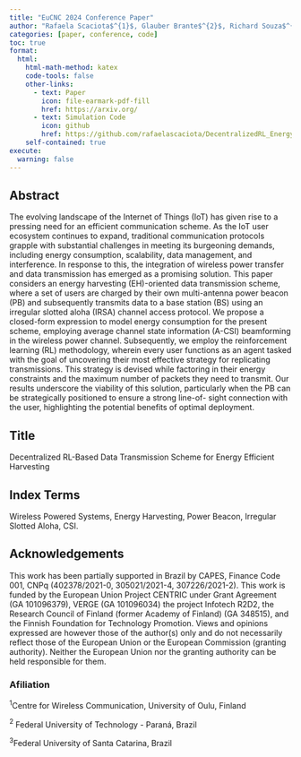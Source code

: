 ```yaml
---
title: "EuCNC 2024 Conference Paper"
author: "Rafaela Scaciota$^{1}$, Glauber Brante$^{2}$, Richard Souza$^{3}$, Onel Lopez$^{1}$, Septimia Sarbu$^{1}$, Mehdi Bennis$^{1}$, and Sumudu Samarakoon$^{1}$."
categories: [paper, conference, code]
toc: true
format:
  html:
    html-math-method: katex
    code-tools: false
    other-links:
      - text: Paper
        icon: file-earmark-pdf-fill
        href: https://arxiv.org/
      - text: Simulation Code
        icon: github
        href: https://github.com/rafaelascaciota/DecentralizedRL_EnergyEH.git
    self-contained: true
execute:
  warning: false
---
```


## Abstract

The evolving landscape of the Internet of Things (IoT) has given rise to a pressing need for an efficient communication scheme. As the IoT user ecosystem continues to expand, traditional communication protocols grapple with substantial challenges in meeting its burgeoning demands, including energy consumption, scalability, data management, and interference. In response to this, the integration of wireless power transfer and data transmission has emerged as a promising solution. This paper considers an energy harvesting (EH)-oriented data transmission scheme, where a set of users are charged by their own multi-antenna power beacon (PB) and subsequently transmits data to a base station (BS) using an irregular slotted aloha (IRSA) channel access protocol. We propose a closed-form expression to model energy consumption for the present scheme, employing average channel state information (A-CSI) beamforming in the wireless power channel. Subsequently, we employ the reinforcement learning (RL) methodology, wherein every user functions as an agent tasked with the goal of uncovering their most effective strategy for replicating transmissions. This strategy is devised while factoring in their energy constraints and the maximum number of packets they need to transmit. Our results underscore the viability of this solution, particularly when the PB can be strategically positioned to ensure a strong line-of- sight connection with the user, highlighting the potential benefits of optimal deployment.

## Title
Decentralized RL-Based Data Transmission Scheme for Energy Efficient Harvesting

## Index Terms

Wireless Powered Systems, Energy Harvesting, Power Beacon, Irregular Slotted Aloha, CSI.

## Acknowledgements

This work has been partially supported in Brazil by CAPES, Finance Code 001, CNPq (402378/2021-0, 305021/2021-4, 307226/2021-2). This work is funded by the European Union Project CENTRIC under Grant Agreement (GA 101096379), VERGE (GA 101096034) the project Infotech R2D2, the Research Council of Finland (former Academy of Finland) (GA 348515), and the Finnish Foundation for Technology Promotion. Views and opinions expressed are however those of the author(s) only and do not necessarily reflect those of the European Union or the European Commission (granting authority). Neither the European Union nor the granting authority can be held responsible for them.

### Afiliation

$^1$Centre for Wireless Communication, University of Oulu, Finland 

$^2$ Federal University of Technology - Paraná, Brazil 

$^3$Federal University of Santa Catarina, Brazil